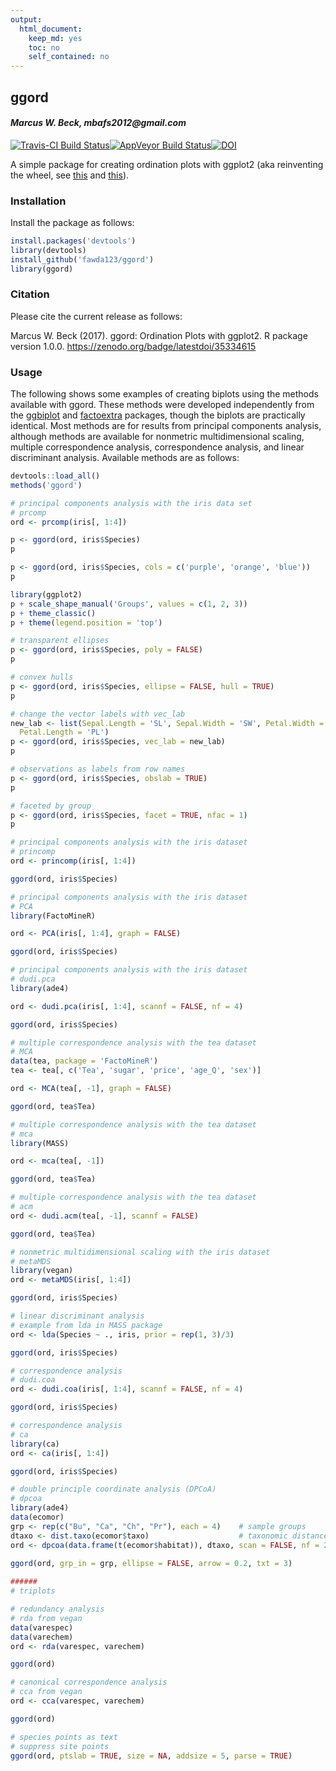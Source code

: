 ```yaml
---
output:
  html_document:
    keep_md: yes
    toc: no
    self_contained: no
---
```


## ggord

#### *Marcus W. Beck, mbafs2012@gmail.com*

[![Travis-CI Build Status](https://travis-ci.org/fawda123/ggord.png?branch=master)](https://travis-ci.org/fawda123/ggord)[![AppVeyor Build Status](https://ci.appveyor.com/api/projects/status/github/fawda123/ggord?branch=master&svg=true)](https://ci.appveyor.com/project/fawda123/ggord)[![DOI](https://zenodo.org/badge/35334615.svg)](https://zenodo.org/badge/latestdoi/35334615)

A simple package for creating ordination plots with ggplot2 (aka reinventing the wheel, see [this](https://github.com/vqv/ggbiplot) and [this](https://github.com/kassambara/factoextra)).  

### Installation

Install the package as follows:

```r
install.packages('devtools')
library(devtools)
install_github('fawda123/ggord')
library(ggord)
```

### Citation

Please cite the current release as follows:

Marcus W. Beck (2017). ggord: Ordination Plots with ggplot2. R package version 1.0.0. [https://zenodo.org/badge/latestdoi/35334615](https://zenodo.org/badge/latestdoi/35334615)

### Usage

The following shows some examples of creating biplots using the methods available with ggord.  These methods were developed independently from the [ggbiplot](https://github.com/vqv/ggbiplot) and [factoextra](https://github.com/kassambara/factoextra) packages, though the biplots are practically identical.  Most methods are for results from principal components analysis, although methods are available for nonmetric multidimensional scaling, multiple correspondence analysis, correspondence analysis, and linear discriminant analysis.  Available methods are as follows:
```r
devtools::load_all()
methods('ggord')
```
```r
# principal components analysis with the iris data set
# prcomp
ord <- prcomp(iris[, 1:4])

p <- ggord(ord, iris$Species)
p

p <- ggord(ord, iris$Species, cols = c('purple', 'orange', 'blue'))
p

library(ggplot2)
p + scale_shape_manual('Groups', values = c(1, 2, 3))
p + theme_classic()
p + theme(legend.position = 'top')

# transparent ellipses
p <- ggord(ord, iris$Species, poly = FALSE)
p

# convex hulls 
p <- ggord(ord, iris$Species, ellipse = FALSE, hull = TRUE)
p

# change the vector labels with vec_lab
new_lab <- list(Sepal.Length = 'SL', Sepal.Width = 'SW', Petal.Width = 'PW',
  Petal.Length = 'PL')
p <- ggord(ord, iris$Species, vec_lab = new_lab)
p

# observations as labels from row names
p <- ggord(ord, iris$Species, obslab = TRUE)
p

# faceted by group
p <- ggord(ord, iris$Species, facet = TRUE, nfac = 1)
p

# principal components analysis with the iris dataset
# princomp
ord <- princomp(iris[, 1:4])

ggord(ord, iris$Species)

# principal components analysis with the iris dataset
# PCA
library(FactoMineR)

ord <- PCA(iris[, 1:4], graph = FALSE)

ggord(ord, iris$Species)

# principal components analysis with the iris dataset
# dudi.pca
library(ade4)

ord <- dudi.pca(iris[, 1:4], scannf = FALSE, nf = 4)

ggord(ord, iris$Species)

# multiple correspondence analysis with the tea dataset
# MCA
data(tea, package = 'FactoMineR')
tea <- tea[, c('Tea', 'sugar', 'price', 'age_Q', 'sex')]

ord <- MCA(tea[, -1], graph = FALSE)

ggord(ord, tea$Tea)

# multiple correspondence analysis with the tea dataset
# mca
library(MASS)

ord <- mca(tea[, -1])

ggord(ord, tea$Tea)

# multiple correspondence analysis with the tea dataset
# acm
ord <- dudi.acm(tea[, -1], scannf = FALSE)

ggord(ord, tea$Tea)

# nonmetric multidimensional scaling with the iris dataset
# metaMDS
library(vegan)
ord <- metaMDS(iris[, 1:4])

ggord(ord, iris$Species)

# linear discriminant analysis
# example from lda in MASS package
ord <- lda(Species ~ ., iris, prior = rep(1, 3)/3)

ggord(ord, iris$Species)

# correspondence analysis
# dudi.coa
ord <- dudi.coa(iris[, 1:4], scannf = FALSE, nf = 4)

ggord(ord, iris$Species)

# correspondence analysis
# ca
library(ca)
ord <- ca(iris[, 1:4])

ggord(ord, iris$Species)

# double principle coordinate analysis (DPCoA)
# dpcoa
library(ade4)
data(ecomor)
grp <- rep(c("Bu", "Ca", "Ch", "Pr"), each = 4)    # sample groups
dtaxo <- dist.taxo(ecomor$taxo)                    # taxonomic distance between species
ord <- dpcoa(data.frame(t(ecomor$habitat)), dtaxo, scan = FALSE, nf = 2)
 
ggord(ord, grp_in = grp, ellipse = FALSE, arrow = 0.2, txt = 3)

######
# triplots

# redundancy analysis
# rda from vegan
data(varespec)
data(varechem)
ord <- rda(varespec, varechem)

ggord(ord)

# canonical correspondence analysis
# cca from vegan
ord <- cca(varespec, varechem)

ggord(ord)

# species points as text
# suppress site points
ggord(ord, ptslab = TRUE, size = NA, addsize = 5, parse = TRUE)
```

